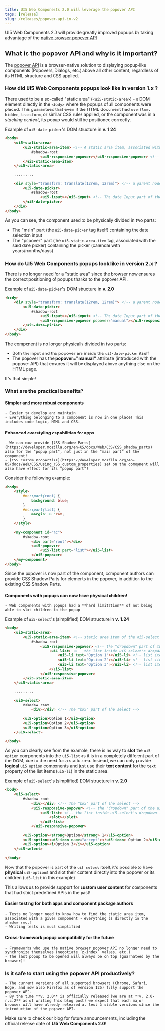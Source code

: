 ```yaml
---
title: UI5 Web Components 2.0 will leverage the popover API
tags: [release]
slug: /releases/popover-api-in-v2
---
```


UI5 Web Components 2.0 will provide greatly improved popups by taking advantage of the [native browser popover API](https://developer.mozilla.org/en-US/docs/Web/API/Popover_API)

## What is the popover API and why is it important?

The [popover API](https://developer.mozilla.org/en-US/docs/Web/API/Popover_API) is a browser-native solution to displaying popup-like components (Popovers, Dialogs, etc.)
above all other content, regardless of its HTML structure and CSS applied.

### How did UI5 Web Components popups look like in **version 1.x** ?

There used to be a so-called "static area" (`<ui5-static-area>`) - a DOM element directly in the `<body>` where the popups of all components were placed.
This guaranteed that even if the HTML document had `overflow: hidden`, `transform`, or similar CSS rules applied, or the component was in a *stacking context*, its popup would still be positioned correctly.

Example of `ui5-date-picker`'s DOM structure in **v. 1.24**

```html
<body>
    <ui5-static-area>
        <ui5-static-area-item> <!-- A static area item, associated with the DatePicker component -->
            #shadow-root
                <ui5-responsive-popover></ui5-responsive-popover> <!-- here goes the Popover part of the DatePicker component -->
        </ui5-static-area-item>
    </ui5-static-area>

    .........

    <div style="transform: translate(12rem, 12rem)"> <!-- a parent node has CSS that normally breaks popup positioning -->
        <ui5-date-picker>
            #shadow-root
                <ui5-input></ui5-input> <!-- The date Input part of the DatePicker component -->
        </ui5-date-picker>
    </div>
</body>
```

As you can see, the component used to be physically divided in two parts:
 - The "main" part (the `ui5-date-picker` tag itself) containing the date selection input
 - The "popover" part (the `ui5-static-area-item` tag, associated with the said date picker) containing the picker (calendar with years/months/days)

### How do UI5 Web Components popups look like in **version 2.x** ?

There is no longer need for a "static area" since the browser now ensures the correct positioning of popups thanks to the popover API.

Example of `ui5-date-picker`'s DOM structure in **v. 2.0**

```html
<body>
    <div style="transform: translate(12rem, 12rem)"> <!-- a parent node has CSS that normally breaks popup positioning -->
        <ui5-date-picker>
            #shadow-root
                <ui5-input></ui5-input> <!-- The date Input part of the DatePicker component -->
                <ui5-responsive-popover popover="manual"></ui5-responsive-popover> <!-- the Popover part of the DatePicker component -->
        </ui5-date-picker>
    </div>
</body>
```

The component is no longer physically divided in two parts:
 - Both the input and the popover are inside the `ui5-date-picker` itself
 - The popover has the **popover="manual"** attribute (introduced with the popover API) that ensures it will be displayed above anything else on the HTML page.

It's that simple!

### What are the **practical** benefits?

#### Simpler and more robust components

    - Easier to develop and maintain
    - Everything belonging to a component is now in one place! This includes code logic, HTML and CSS.

#### Enhanced overstyling capabilities for apps

    - We can now provide [CSS Shadow Parts](https://developer.mozilla.org/en-US/docs/Web/CSS/CSS_shadow_parts) also for the "popup part", not just in the "main part" of the component!
    - [CSS Custom Properties](https://developer.mozilla.org/en-US/docs/Web/CSS/Using_CSS_custom_properties) set on the comopnent will also have effect for its "popup part"!

Consider the following example:

```html
<body>
    <style>
        #mc::part(root) {
            background: blue;
        }
        #mc::part(list) {
            margin: 0.5rem;
        }
    </style>

    <my-component id="mc">
        #shadow-root
            <div part="root"></div>
            <ui5-popover>
                <ui5-list part="list"></ui5-list>
            </ui5-popover>
    </my-component>
</body>
```

Since the popover is now part of the component, component authors can provide CSS Shadow Parts for elements in the popover, in addition to the existing CSS Shadow Parts.

#### Components with popups can now have physical children!

    - Web components with popups had a **hard limitation** of not being able to slot children to the popup

Example of `ui5-select`'s (simplified) DOM structure in **v. 1.24**

```html
<body>
    <ui5-static-area>
        <ui5-static-area-item> <!-- static area item of the ui5-select -->
            #shadow-root
                <ui5-responsive-popover> <!-- the "dropdown" part of the ui5-select -->
                    <ui5-list> <!-- the list inside ui5-select's dropdown -->
                        <ui5-li text="Option 1"></ui5-li> <!-- list item for the 1st ui5-option -->
                        <ui5-li text="Option 2"></ui5-li> <!-- list item for the 2nd ui5-option -->
                        <ui5-li text="Option 3"></ui5-li> <!-- list item for the 3rd ui5-option -->
                    </ui5-list>
                </ui5-responsive-popover>
        </ui5-static-area-item>
    </ui5-static-area>

    .........

    <ui5-select>
        #shadow-root
            <div></div> <!-- The "box" part of the select -->

        <ui5-option>Option 1</ui5-option>
        <ui5-option>Option 2</ui5-option>
        <ui5-option>Option 3</ui5-option>
    </ui5-select>

</body>
```

As you can clearly see from the example, there is no way to **slot** the `ui5-option` components into the `ui5-list` as it is in a completely different part of the DOM, due to the need for a static area.
Instead, we can only provide **logical** `ui5-option` components and just use their **text content** for the `text` property of the list items (`ui5-li`) in the static area.

Example of `ui5-select`'s (simplified) DOM structure in **v. 2.0**

```html
<body>
    <ui5-select>
        #shadow-root
            <div></div> <!-- The "box" part of the select -->
            <ui5-responsive-popover> <!-- the "dropdown" part of the ui5-select -->
                <ui5-list> <!-- the list inside ui5-select's dropdown -->
                    <slot></slot>
                </ui5-list>
            </ui5-responsive-popover>

        <ui5-option><strong>Option</strong> 1</ui5-option>
        <ui5-option><ui5-icon name="accept"></ui5-icon> Option 2</ui5-option>
        <ui5-option><i>Option 3</i></ui5-option>
    </ui5-select>

</body>
```

Now that the popover is part of the `ui5-select` itself, it's possible to have **physical** `ui5-option`s and slot their content directly into the popover or its children (`ui5-list` in this example)

This allows us to provide support for **custom user content** for components that had strict predefined APIs in the past!

#### Easier testing for both apps and component package authors

    - Tests no longer need to know how to find the static area item, associated with a given component - everything is directly in the shadow root!
    - Writing tests is much simplified

#### Cross-framework popup compatibility for the future

    - Frameworks who use the native browser popover API no longer need to synchronize themselves (negotiate `z-index` values, etc.)
    - The last popup to be opened will always be on top (guarnateed by the browser)!

### Is it safe to start using the popover API productively?

    - The current versions of all supported browsers (Chrome, Safari, Edge, and now also Firefox as of version 125) fully support the popover API.
    - By the time **v. 2.0** is officially released (we are at **v. 2.0-r.c.2** as of writing this blog post) we expect that each major browser will have already released at lest 3 stable versions since the introduction of the popover API.

Make sure to check our blog for future announcements, including the official release date of **UI5 Web Components 2.0**!